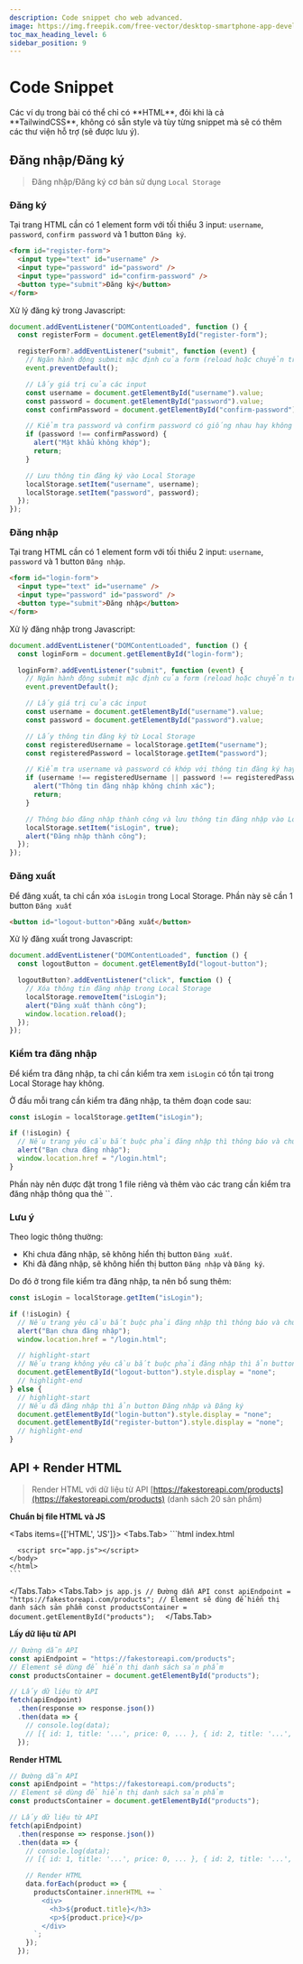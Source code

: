 ```yaml
---
description: Code snippet cho web advanced.
image: https://img.freepik.com/free-vector/desktop-smartphone-app-development_23-2148683810.jpg?t=st=1689410438~exp=1689411038~hmac=68752240d9babdda528bbc8cba1868f27427ba836e841d19b0dbb008b3d92782
toc_max_heading_level: 6
sidebar_position: 9
---
```



# Code Snippet

<Callout type="warning">
  Các ví dụ trong bài có thể chỉ có **HTML**, đôi khi là cả **TailwindCSS**,
  không có sẵn style và tùy từng snippet mà sẽ có thêm các thư viện hỗ trợ (sẽ
  được lưu ý).
</Callout>

## Đăng nhập/Đăng ký

> Đăng nhập/Đăng ký cơ bản sử dụng `Local Storage`

### Đăng ký

Tại trang HTML cần có 1 element form với tối thiểu 3 input: `username`, `password`, `confirm password` và 1 button `Đăng ký`.

```html
<form id="register-form">
  <input type="text" id="username" />
  <input type="password" id="password" />
  <input type="password" id="confirm-password" />
  <button type="submit">Đăng ký</button>
</form>
```

Xử lý đăng ký trong Javascript:

```js
document.addEventListener("DOMContentLoaded", function () {
  const registerForm = document.getElementById("register-form");

  registerForm?.addEventListener("submit", function (event) {
    // Ngăn hành động submit mặc định của form (reload hoặc chuyển trang tùy theo `action` của form)
    event.preventDefault();

    // Lấy giá trị của các input
    const username = document.getElementById("username").value;
    const password = document.getElementById("password").value;
    const confirmPassword = document.getElementById("confirm-password").value;

    // Kiểm tra password và confirm password có giống nhau hay không
    if (password !== confirmPassword) {
      alert("Mật khẩu không khớp");
      return;
    }

    // Lưu thông tin đăng ký vào Local Storage
    localStorage.setItem("username", username);
    localStorage.setItem("password", password);
  });
});
```

### Đăng nhập

Tại trang HTML cần có 1 element form với tối thiểu 2 input: `username`, `password` và 1 button `Đăng nhập`.

```html
<form id="login-form">
  <input type="text" id="username" />
  <input type="password" id="password" />
  <button type="submit">Đăng nhập</button>
</form>
```

Xử lý đăng nhập trong Javascript:

```js
document.addEventListener("DOMContentLoaded", function () {
  const loginForm = document.getElementById("login-form");

  loginForm?.addEventListener("submit", function (event) {
    // Ngăn hành động submit mặc định của form (reload hoặc chuyển trang tùy theo `action` của form)
    event.preventDefault();

    // Lấy giá trị của các input
    const username = document.getElementById("username").value;
    const password = document.getElementById("password").value;

    // Lấy thông tin đăng ký từ Local Storage
    const registeredUsername = localStorage.getItem("username");
    const registeredPassword = localStorage.getItem("password");

    // Kiểm tra username và password có khớp với thông tin đăng ký hay không
    if (username !== registeredUsername || password !== registeredPassword) {
      alert("Thông tin đăng nhập không chính xác");
      return;
    }

    // Thông báo đăng nhập thành công và lưu thông tin đăng nhập vào Local Storage
    localStorage.setItem("isLogin", true);
    alert("Đăng nhập thành công");
  });
});
```

### Đăng xuất

Để đăng xuất, ta chỉ cần xóa `isLogin` trong Local Storage. Phần này sẽ cần 1 button `Đăng xuất`

```html
<button id="logout-button">Đăng xuất</button>
```

Xử lý đăng xuất trong Javascript:

```js
document.addEventListener("DOMContentLoaded", function () {
  const logoutButton = document.getElementById("logout-button");

  logoutButton?.addEventListener("click", function () {
    // Xóa thông tin đăng nhập trong Local Storage
    localStorage.removeItem("isLogin");
    alert("Đăng xuất thành công");
    window.location.reload();
  });
});
```

### Kiểm tra đăng nhập

Để kiểm tra đăng nhập, ta chỉ cần kiểm tra xem `isLogin` có tồn tại trong Local Storage hay không.

Ở đầu mỗi trang cần kiểm tra đăng nhập, ta thêm đoạn code sau:

```js
const isLogin = localStorage.getItem("isLogin");

if (!isLogin) {
  // Nếu trang yêu cầu bắt buộc phải đăng nhập thì thông báo và chuyển hướng
  alert("Bạn chưa đăng nhập");
  window.location.href = "/login.html";
}
```

<Callout type="info">
  Phần này nên được đặt trong 1 file riêng và thêm vào các trang cần kiểm tra
  đăng nhập thông qua thẻ `<script src="..."></script>`.
</Callout>

### Lưu ý

Theo logic thông thường:

- Khi chưa đăng nhập, sẽ không hiển thị button `Đăng xuất`.
- Khi đã đăng nhập, sẽ không hiển thị button `Đăng nhập` và `Đăng ký`.

Do đó ở trong file kiểm tra đăng nhập, ta nên bổ sung thêm:

```js
const isLogin = localStorage.getItem("isLogin");

if (!isLogin) {
  // Nếu trang yêu cầu bắt buộc phải đăng nhập thì thông báo và chuyển hướng
  alert("Bạn chưa đăng nhập");
  window.location.href = "/login.html";

  // highlight-start
  // Nếu trang không yêu cầu bắt buộc phải đăng nhập thì ẩn button Đăng xuất
  document.getElementById("logout-button").style.display = "none";
  // highlight-end
} else {
  // highlight-start
  // Nếu đã đăng nhập thì ẩn button Đăng nhập và Đăng ký
  document.getElementById("login-button").style.display = "none";
  document.getElementById("register-button").style.display = "none";
  // highlight-end
}
```

## API + Render HTML

> Render HTML với dữ liệu từ API [https://fakestoreapi.com/products](https://fakestoreapi.com/products) (danh sách 20 sản phẩm)

**Chuẩn bị file HTML và JS**

<Tabs items={['HTML', 'JS']}>
  <Tabs.Tab>
    ```html index.html
    <!DOCTYPE html>
    <html lang="en">
    <head>
      <meta charset="UTF-8">
      <meta name="viewport" content="width=device-width, initial-scale=1.0">
      <title>Document</title>
    </head>
    <body>
      <div id="products">
        <!-- Danh sách sản phẩm sẽ được render ở đây -->
      </div>

      <script src="app.js"></script>
    </body>
    </html>
    ```

  </Tabs.Tab>
  <Tabs.Tab>
    ```js app.js
    // Đường dẫn API
    const apiEndpoint = "https://fakestoreapi.com/products";
    // Element sẽ dùng để hiển thị danh sách sản phẩm
    const productsContainer = document.getElementById("products"); 
    ```
  </Tabs.Tab>
</Tabs>

**Lấy dữ liệu từ API**

```js app.js {6-12}
// Đường dẫn API
const apiEndpoint = "https://fakestoreapi.com/products";
// Element sẽ dùng để hiển thị danh sách sản phẩm
const productsContainer = document.getElementById("products");

// Lấy dữ liệu từ API
fetch(apiEndpoint)
  .then(response => response.json())
  .then(data => {
    // console.log(data);
    // [{ id: 1, title: '...', price: 0, ... }, { id: 2, title: '...', price: 0, ... }, ... ]
  });
```

**Render HTML**

```js app.js {14-21}
// Đường dẫn API
const apiEndpoint = "https://fakestoreapi.com/products";
// Element sẽ dùng để hiển thị danh sách sản phẩm
const productsContainer = document.getElementById("products");

// Lấy dữ liệu từ API
fetch(apiEndpoint)
  .then(response => response.json())
  .then(data => {
    // console.log(data);
    // [{ id: 1, title: '...', price: 0, ... }, { id: 2, title: '...', price: 0, ... }, ... ]

    // Render HTML
    data.forEach(product => {
      productsContainer.innerHTML += `
        <div>
          <h3>${product.title}</h3>
          <p>${product.price}</p>
        </div>
      `;
    });
  });
```
